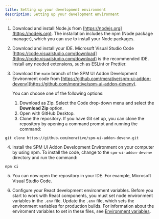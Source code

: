 ```yaml
---
title: Setting up your development environment
description: Setting up your development environment
---
```


1. Download and install Node.js from [https://nodejs.org](https://nodejs.org). The installation includes the npm (Node package manager), which you can use to install your Node packages.
2. Download and install your IDE. Microsoft Visual Studio Code [https://code.visualstudio.com/download](https://code.visualstudio.com/download) is the recommended IDE. Install any needed extensions, such as ESLint or Prettier.
3. Download the `main` branch of the SPM UI Addon Development Environment code from [https://github.com/merative/spm-ui-addon-devenv](https://github.com/merative/spm-ui-addon-devenv).

    You can choose one of the following options:

    1. Download as Zip. Select the Code drop-down menu and select the **Download Zip** option.
    2. Open with GitHub Desktop.
    3. Clone the repository. If you have Git set up, you can clone the repository by opening a command prompt and running the command:

```
git clone https://github.com/merative/spm-ui-addon-devenv.git
```

4. Install the SPM UI Addon Development Environment on your computer by using npm. To install the code, change to the `spm-ui-addon-devenv` directory and run the command:

```
npm ci
```

5. You can now open the repository in your IDE. For example, Microsoft Visual Studio Code.

6. Configure your React development environment variables. Before you start to work with React components, you must set node environment variables in the `.env` file. Update the `.env` file, which sets the environment variables for production builds. For information about the enviroment variables to set in these files, see [Environment variables](environment-variables).
